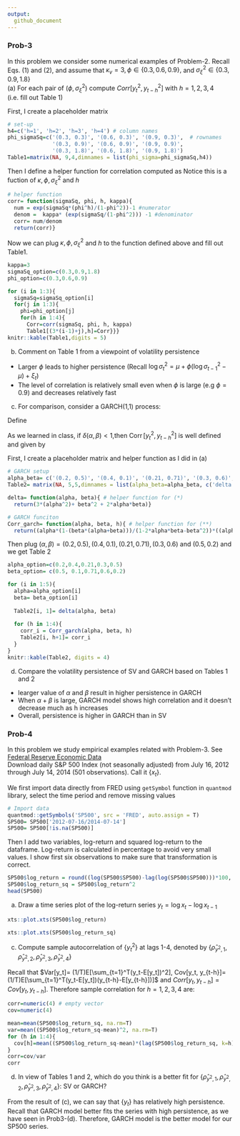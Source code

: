 ```yaml
---
output:
  github_document
---
```

### Prob-3
In this problem we consider some numerical examples of Problem-2. Recall
Eqs. (1) and (2), and assume that $\kappa_v =3, \phi \in \{0.3, 0.6, 0.9 \},$ and $\sigma_\xi^2 \in \{0.3, 0.9, 1.8 \}$  
(a) For each pair of ($\phi, \sigma_\xi^2$) compute $Corr[y_t^2, y_{t-h}^2]$ with $h=1 ,2 , 3, 4$ (i.e. fill out Table 1)  

First, I create a placeholder matrix
```r
# set-up
h4=c('h=1', 'h=2', 'h=3', 'h=4') # column names
phi_sigmaSq=c('(0.3, 0.3)', '(0.6, 0.3)', '(0.9, 0.3)',  # rownames
              '(0.3, 0.9)', '(0.6, 0.9)', '(0.9, 0.9)',
              '(0.3, 1.8)', '(0.6, 1.8)', '(0.9, 1.8)')
Table1=matrix(NA, 9,4,dimnames = list(phi_sigma=phi_sigmaSq,h4))
```

Then I define a helper function for correlation computed as 
\begin{align*}
\operatorname{Corr} \left[ y _ { t } ^ { 2} ,y _ { t - h } ^ { 2} \right] \equiv \frac { \operatorname{Cov} \left[ y _ { t } ^ { 2} ,y _ { t - h } ^ { 2} \right] } { \operatorname{Var} \left[ y _ { t } ^ { 2} \right] } = \frac { \exp \left[ \frac { \sigma _ { \xi } ^ { 2} } { 1- \phi ^ { 2} } \times \phi ^ { h } \right] - 1} { \kappa _ { \nu } \times \exp \left[ \frac { \sigma _ { \xi } ^ { 2} } { 1- \phi ^ { 2} } \right] - 1}
\end{align*}
Notice this is a fuction of $\kappa, \phi, \sigma_\xi^2$ and $h$

```r
# helper function
corr= function(sigmaSq, phi, h, kappa){
  num = exp(sigmaSq*(phi^h)/(1-phi^2))-1 #numerator
  denom =  kappa* (exp(sigmaSq/(1-phi^2))) -1 #denominator
  corr= num/denom
  return(corr)}
```
  
Now we can plug $\kappa, \phi, \sigma_\xi^2$ and $h$ to the function defined above and fill out Table1. 
```r
kappa=3
sigmaSq_option=c(0.3,0.9,1.8)
phi_option=c(0.3,0.6,0.9)

for (i in 1:3){
  sigmaSq=sigmaSq_option[i]
  for(j in 1:3){
    phi=phi_option[j]
    for(h in 1:4){
      Corr=corr(sigmaSq, phi, h, kappa)
      Table1[(3*(i-1)+j),h]=Corr}}}
knitr::kable(Table1,digits = 5)
```



(b) Comment on Table 1 from a viewpoint of volatility persistence  
* Larger $\phi$ leads to higher persistence (Recall $\log \sigma _ { t } ^ { 2} = \mu + \phi \left( \log \sigma _ { t - 1} ^ { 2} - \mu \right) + \xi _ { t }$)
* The level of correlation is relatively small even when $\phi$ is large (e.g $\phi=0.9$) and decreases relatively fast  


(c) For comparison, consider a GARCH(1,1) process:  

\begin{align*} 
  { y _ { t } = \sigma _ { t } \nu _ { t } ,\quad \nu _ { t } \stackrel { i .d .d } { \sim } N ( 0,1) } \\
  { \sigma _ { t } ^ { 2} = \omega + \alpha y _ { t - 1} ^ { 2} + \beta \sigma _ { t - 1} ^ { 2} } \\ 
  { \omega > 0,\: \alpha \geq 0,\: \beta \geq 0,\: \alpha + \beta < 1} 
\end{align*}


Define 
\begin{align}
  \delta ( \alpha ,\beta ) = 3\alpha ^ { 2} + \beta ^ { 2} + 2\alpha \beta \tag{*}
\end{align}



As we learned in class, if $\delta ( \alpha ,\beta ) < 1,$then $\operatorname{Corr} \left[ y _ { t } ^ { 2} ,y _ { t - h } ^ { 2} \right]$ is well defined and given by
\begin{align}
  \operatorname{Corr} \left[ y _ { t } ^ { 2} ,y _ { t - h } ^ { 2} \right] = \frac { \alpha [ 1- \beta ( \alpha + \beta ) ] } { 1- 2\alpha \beta - \beta ^ { 2} } ( \alpha + \beta ) ^ { h - 1} ,\quad h \geq 1 \tag{**}
\end{align}


First, I create a placeholder matrix and helper function as I did in (a)
```r
# GARCH setup
alpha_beta= c('(0.2, 0.5)', '(0.4, 0.1)', '(0.21, 0.71)', '(0.3, 0.6)','(0.5, 0.2)') 
Table2= matrix(NA, 5,5,dimnames = list(alpha_beta=alpha_beta, c('delta', h4))) # placeholder

delta= function(alpha, beta){ # helper function for (*)
  return(3*(alpha^2)+ beta^2 + 2*alpha*beta)}

# GARCH funciton
Corr_garch= function(alpha, beta, h){ # helper function for (**)
  return((alpha*(1-(beta*(alpha+beta)))/(1-2*alpha*beta-beta^2))*((alpha+beta)^(h-1)))}
```

Then plug $(\alpha, \beta) = (0.2, 0.5), (0.4, 0.1), (0.21, 0.71), (0.3, 0.6)$ and $(0.5, 0.2)$ and we get Table 2
```r
alpha_option=c(0.2,0.4,0.21,0.3,0.5)
beta_option= c(0.5, 0.1,0.71,0.6,0.2)

for (i in 1:5){
  alpha=alpha_option[i]
  beta= beta_option[i]
  
  Table2[i, 1]= delta(alpha, beta)
  
  for (h in 1:4){
    corr_i = Corr_garch(alpha, beta, h)
    Table2[i, h+1]= corr_i
  }
}
knitr::kable(Table2, digits = 4)
```

(d) Compare the volatility persistence of SV and GARCH based on Tables 1 and 2
* learger value of $\alpha$ and $\beta$ result in higher persistence in GARCH
* When $\alpha + \beta$ is large, GARCH model shows high correlation and it doesn't decrease much as h increases
* Overall, persistence is higher in GARCH than in SV


### Prob-4
In this problem we study empirical examples related with Problem-3. See [Federal Reserve Economic Data](https://fred.stlouisfed.org/)  
Download daily S&P 500 Index (not seasonally adjusted) from July 16, 2012 through July
14, 2014 (501 observations). Call it $\{x_t\}$.


We first import data directly from FRED using `getSymbol` function in `quantmod` library, select the time period and remove missing values
```r
# Import data
quantmod::getSymbols('SP500', src = 'FRED', auto.assign = T)
SP500= SP500['2012-07-16/2014-07-14']
SP500= SP500[!is.na(SP500)]
```

Then I add two variables, log-return and squared log-return to the dataframe. Log-return is calculated in percentage to avoid very small values. I show first six observations to make sure that transformation is correct.
```r
SP500$log_return = round((log(SP500$SP500)-lag(log(SP500$SP500)))*100, 2) # per cent, two digits
SP500$log_return_sq = SP500$log_return^2
head(SP500)
```

(a) Draw a time series plot of the log-return series $y_{t} = \log x _t - \log x _{t - 1}$
```r
xts::plot.xts(SP500$log_return)
```

```r
xts::plot.xts(SP500$log_return_sq)
```


(c) Compute sample autocorrelation of $\{y_t^2 \}$ at lags 1-4, denoted by $\{ \hat{\rho }_{ y^{2} ,1} , \hat{\rho}_{y^2 ,2} ,\hat { \rho } _ { y ^2 ,3} ,\hat { \rho } _ { y ^2 ,4} \}$

Recall that $Var[y_t]= (1/T)E[\sum_{t=1}^T(y_t-E[y_t])^2], Cov[y_t, y_{t-h}]=(1/T)E[\sum_{t=1}^T(y_t-E[y_t])(y_{t-h}-E[y_{t-h}])]$ and $Corr[y_t, y_{t-h}] = Cov[y_t, y_{t-h}]$. Therefore sample correlation for $h=1,2,3,4$ are:
```r
corr=numeric(4) # empty vector
cov=numeric(4)

mean=mean(SP500$log_return_sq, na.rm=T)
var=mean((SP500$log_return_sq-mean)^2, na.rm=T)
for (h in 1:4){
  cov[h]=mean((SP500$log_return_sq-mean)*(lag(SP500$log_return_sq, k=h) - mean), na.rm=T)
}
corr=cov/var
corr
```

(d) In view of Tables 1 and 2, which do you think is a better fit for $\{ \hat{\rho }_{ y^{2} ,1} , \hat{\rho}_{y^2 ,2} ,\hat { \rho } _ { y ^2 ,3} ,\hat { \rho } _ { y ^2 ,4} \}$: SV or GARCH?  

From the result of (c), we can say that $\{y_t\}$ has relatively high persistence. Recall that GARCH model better fits the series with high persistence, as we have seen in Prob3-(d). Therefore, GARCH model is the better model for our SP500 series.